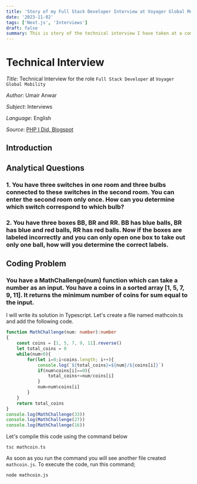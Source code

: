 ```yaml
---
title: 'Story of my Full Stack Developer Interview at Voyager Global Mobility'
date: '2023-11-02'
tags: ['Next.js', 'Interviews']
draft: false
summary: This is story of the technical interview I have taken at a company for the postion of full stack developer. The tech stack included Python, Django and Next.js. This included everything from the very start to the very end. I will share the details of HR interaction, the coding process and some details about the company as well. Let's start!...
---
```


# Technical Interview

_Title_: Technical Interview for the role `Full Stack Developer` at `Voyager Global Mobility`

_Author_: Umair Anwar

_Subject_: Interviews

_Language_: English

_Source_: [PHP I Did, Blogspot](https://phpidid.blogspot.com/2013/06/extract-sqlgz-file-from-ubuntu-terminal.html)

## Introduction

## Analytical Questions
### 1. You have three switches in one room and three bulbs connected to these switches in the second room. You can enter the second room only once. How can you determine which switch correspond to which bulb?

### 2. You have three boxes BB, BR and RR. BB has blue balls, BR has blue and red balls, RR has red balls. Now if the boxes are labeled incorrectly and you can only open one box to take out only one ball, how will you determine the correct labels.

## Coding Problem
### You have a MathChallenge(num) function which can take a number as an input. You have a coins in a sorted array [1, 5, 7, 9, 11]. It returns the minimum number of coins for sum equal to the input.
I will write its solution in Typescript. Let's create a file named mathcoin.ts and add the following code.
```typescript
function MathChallenge(num: number):number
{
    const coins = [1, 5, 7, 9, 11].reverse()
    let total_coins = 0
    while(num>0){
        for(let i=0;i<coins.length; i++){
            console.log(`${total_coins}=${num}/${coins[i]}`)
            if(num%coins[i]==0){
                total_coins+=num/coins[i]
            }
            num=num%coins[i]
        }
    }
    return total_coins
}
console.log(MathChallenge(33))
console.log(MathChallenge(27))
console.log(MathChallenge(16))
```
Let's compile this code using the command below
```
tsc mathcoin.ts
```
As soon as you run the command you will see another file created `mathcoin.js`. To execute the code, run this command;
```
node mathcoin.js
```

